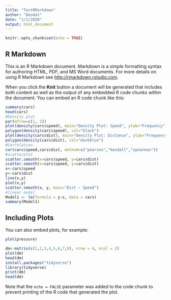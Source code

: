 ```yaml
---
title: "TestRMarkdown"
author: "Deodat"
date: "1/1/2020"
output: html_document
---
```



```r
knitr::opts_chunk$set(echo = TRUE)
```

## R Markdown

This is an R Markdown document. Markdown is a simple formatting syntax for authoring HTML, PDF, and MS Word documents. For more details on using R Markdown see <http://rmarkdown.rstudio.com>.

When you click the **Knit** button a document will be generated that includes both content as well as the output of any embedded R code chunks within the document. You can embed an R code chunk like this:

```r
summary(cars)
head(cars)
#Density plot
par(mfrow=c(1, 2))
plot(density(cars$speed), main="Density Plot: Speed", ylab="Frequency")
polygon(density(cars$speed), col="black")
plot(density(cars$dist), main="Density Plot: Distance", ylab="Frequency")
polygon(density(cars$dist), col="darkblue")
#Correlation
cor(cars$speed,cars$dist, method=c("pearson","kendall","spearman"))
#scatterplot
scatter.smooth(x=cars$speed, y=cars$dist)
scatter.smooth(x=cars$speed, y=cars$dist) 
x<-cars$speed
y<-cars$dist
line(x,y)
plot(x,y)
scatter.smooth(x, y, main="Dist ~ Speed")
#linear model
Model1 <- lm(formula = y~x, data = cars)
summary(Model1)
```

## Including Plots

You can also embed plots, for example:

```r
plot(pressure)
```
```r
dm<-matrix(c(1,2,3,4,5,6,7,8), nrow = 4, ncol = 2)
plot(dm)
head(dm)
install.packages("tidyverse")
library(tidyverse)
print(dm)
head(dm)
```
Note that the `echo = FALSE` parameter was added to the code chunk to prevent printing of the R code that generated the plot.
